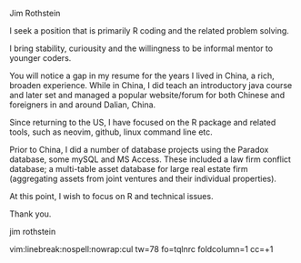 
Jim Rothstein


I seek a position that is primarily R coding and the related problem solving.

I bring stability, curiousity and the willingness to be informal mentor to
younger coders.

You will notice a gap in my resume for the years I lived in China, a rich,
broaden experience.  While in China, I did teach an introductory java course
and later set and managed a popular website/forum for both Chinese and
foreigners in and around Dalian, China.

Since returning to the US, I have focused on the R package and related tools,
such as neovim, github, linux command line etc.

Prior to China, I did a number of database projects using the Paradox
database, some mySQL and MS Access.  These included a law firm conflict
database; a multi-table asset database for large real estate firm (aggregating
assets from joint ventures and their individual properties).

At this point, I wish to focus on R and technical issues.

Thank you.


jim rothstein


vim:linebreak:nospell:nowrap:cul tw=78 fo=tqlnrc foldcolumn=1 cc=+1
